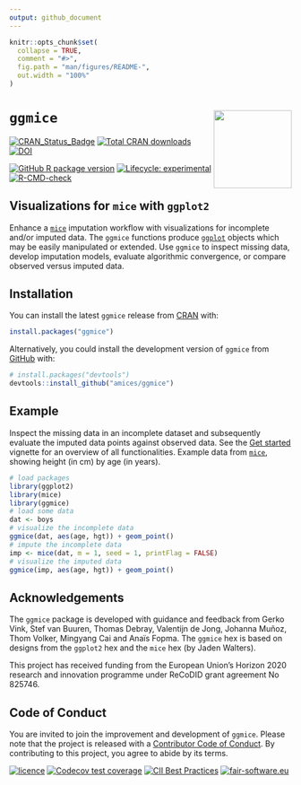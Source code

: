 ```yaml
---
output: github_document
---
```


<!-- README.md is generated from README.Rmd. Please edit that file and render with devtools::build_readme() -->

```r
knitr::opts_chunk$set(
  collapse = TRUE,
  comment = "#>",
  fig.path = "man/figures/README-",
  out.width = "100%"
)
```

# `ggmice` <a href='https://amices.org/ggmice/'><img src="man/figures/logo.png" align="right" height="139" /></a>

<!-- badges: start -->
[![CRAN_Status_Badge](https://www.r-pkg.org/badges/version/ggmice)](https://cran.r-project.org/package=ggmice)
[![Total CRAN downloads](https://cranlogs.r-pkg.org/badges/grand-total/ggmice)](https://cranlogs.r-pkg.org/badges/grand-total/ggmice)
[![DOI](https://zenodo.org/badge/DOI/10.5281/zenodo.6532702.svg)](https://doi.org/10.5281/zenodo.6532702)

[![GitHub R package version](https://img.shields.io/github/r-package/v/amices/ggmice?color=yellow&label=dev)](https://github.com/amices/ggmice/blob/main/DESCRIPTION)
[![Lifecycle: experimental](https://img.shields.io/badge/lifecycle-experimental-orange.svg)](https://lifecycle.r-lib.org/articles/stages.html#experimental)
[![R-CMD-check](https://github.com/amices/ggmice/workflows/R-CMD-check/badge.svg)](https://github.com/amices/ggmice/actions)
<!-- badges: end -->

## Visualizations for `mice` with `ggplot2`

Enhance a [`mice`](https://amices.org/mice) imputation workflow with visualizations for incomplete and/or imputed data. The `ggmice` functions produce [`ggplot`](https://ggplot2.tidyverse.org/reference/ggplot) objects which may be easily manipulated or extended. Use `ggmice` to inspect missing data, develop imputation models, evaluate algorithmic convergence, or compare observed versus imputed data. 

## Installation

You can install the latest `ggmice` release from [CRAN](https://CRAN.R-project.org/package=ggmice) with:

``` r
install.packages("ggmice")
```

Alternatively, you could install the development version of `ggmice` from [GitHub](https://github.com/amices) with:

``` r
# install.packages("devtools")
devtools::install_github("amices/ggmice")
```

## Example

Inspect the missing data in an incomplete dataset and subsequently evaluate the imputed data points against observed data. See the [Get started](https://amices.org/ggmice/articles/ggmice.html) vignette for an overview of all functionalities. Example data from [`mice`](https://amices.org/mice/reference/boys), showing height (in cm) by age (in years).

```r
# load packages
library(ggplot2)
library(mice)
library(ggmice)
# load some data
dat <- boys
# visualize the incomplete data
ggmice(dat, aes(age, hgt)) + geom_point()
# impute the incomplete data
imp <- mice(dat, m = 1, seed = 1, printFlag = FALSE)
# visualize the imputed data
ggmice(imp, aes(age, hgt)) + geom_point() 
```

## Acknowledgements

The `ggmice` package is developed with guidance and feedback from Gerko Vink, Stef van Buuren, Thomas Debray, Valentijn de Jong, Johanna Muñoz, Thom Volker, Mingyang Cai and Anaïs Fopma. The `ggmice` hex is based on designs from the `ggplot2` hex and the `mice` hex (by Jaden Walters).

This project has received funding from the European Union’s Horizon 2020 research and innovation programme under ReCoDID grant agreement No 825746.

## Code of Conduct

You are invited to join the improvement and development of `ggmice`. Please note that the project is released with a [Contributor Code of Conduct](https://amices.org/ggmice/CODE_OF_CONDUCT.html). By contributing to this project, you agree to abide by its terms.

[![licence](https://img.shields.io/github/license/amices/ggmice?color=blue)](https://www.gnu.org/licenses/gpl-3.0.en.html)
[![Codecov test coverage](https://codecov.io/gh/amices/ggmice/branch/main/graph/badge.svg)](https://app.codecov.io/gh/amices/ggmice?branch=main)
[![CII Best Practices](https://bestpractices.coreinfrastructure.org/projects/6036/badge)](https://bestpractices.coreinfrastructure.org/projects/6036)
[![fair-software.eu](https://img.shields.io/badge/fair--software.eu-%E2%97%8F%20%20%E2%97%8F%20%20%E2%97%8F%20%20%E2%97%8F%20%20%E2%97%8F-green)](https://fair-software.eu)


